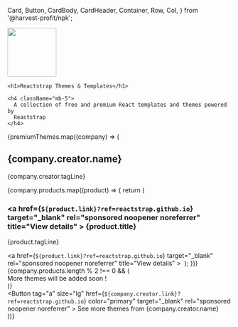   Card,
  Button,
  CardBody,
  CardHeader,
  Container,
  Row,
  Col,
} from '@harvest-profit/npk';

<Meta title="Home/Themes" />

<div>
  <div class="rounded px-3 px-sm-4 py-3 py-sm-5 text-center mb-3">
    <p className="lead">
      <img src="logo-white.svg" alt="" width="110px" />
    </p>

    <h1>Reactstrap Themes & Templates</h1>

    <h4 className="mb-5">
      A collection of free and premium React templates and themes powered by
      Reactstrap
    </h4>
  </div>

  {premiumThemes.map((company) => (
      <Container key={company.creator.name} className="premium-section">
        <h2 className="font-weight-bold">{company.creator.name}</h2>
        <p className="mb-4">{company.creator.tagLine}</p>
        <Row>
          {company.products.map((product) => {
            return (
              <Col md="6" key={product.title}>
                <Card className="my-3">
                  <CardHeader className="p-3">
                    <h3 className="m-0 h6 font-weight-bold">
                      <a
                        href={`${product.link}?ref=reactstrap.github.io`}
                        target="_blank"
                        rel="sponsored noopener noreferrer"
                        title="View details"
                      >
                        {product.title}
                      </a>
                    </h3>
                    <p className="mb-0 mt-1 text-muted">{product.tagLine}</p>
                  </CardHeader>
                  <CardBody className="p-3">
                    <a
                      href={`${product.link}?ref=reactstrap.github.io`}
                      target="_blank"
                      rel="sponsored noopener noreferrer"
                      title="View details"
                    >
                      <img
                        className="rounded img-fluid"
                        src={product.imgUrl}
                        alt=""
                      />
                    </a>
                  </CardBody>
                </Card>
              </Col>
            );
          })}
          {company.products.length % 2 !== 0 && (
            <Col md="6" className="my-3">
              <Card className="h-100 d-flex justify-content-center align-items-center text-muted">
                <div>More themes will be added soon !</div>
              </Card>
            </Col>
          )}
        </Row>
        <div className="text-center mt-3 mb-5">
          <Button
            tag="a"
            size="lg"
            href={`${company.creator.link}?ref=reactstrap.github.io`}
            color="primary"
            target="_blank"
            rel="sponsored noopener noreferrer"
          >
            See more themes from {company.creator.name}
          </Button>
        </div>
      </Container>
    ))}
</div>
